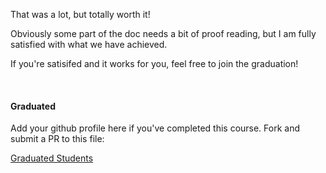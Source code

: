 
That was a lot, but totally worth it!

Obviously some part of the doc needs a bit of proof reading, but I am fully satisfied with what we have achieved.

If you're satisifed and it works for you, feel free to join the graduation!

&nbsp;

#### Graduated

Add your github profile here if you've completed this course. Fork and submit a PR to this file:

[Graduated Students](https://github.com/Xavier-IV/homelab.day/blob/master/contents/module-2/ssh/graduated.ts)

<Graduated students={students} />
